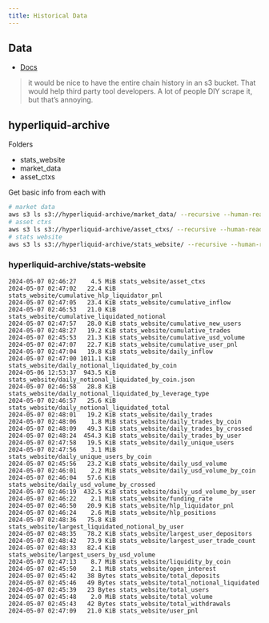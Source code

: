 ```yaml
---
title: Historical Data
---
```


## Data

- [Docs](https://hyperliquid.gitbook.io/hyperliquid-docs/historical-data)

> it would be nice to have the entire chain history in an s3 bucket. That would help third party tool developers. A lot of people DIY scrape it, but that's annoying.

## hyperliquid-archive

Folders

- stats_website
- market_data
- asset_ctxs

Get basic info from each with
```bash
# market data
aws s3 ls s3://hyperliquid-archive/market_data/ --recursive --human-readable --summarize --no-sign-request 
# asset ctxs
aws s3 ls s3://hyperliquid-archive/asset_ctxs/ --recursive --human-readable --summarize --no-sign-request 
# stats website
aws s3 ls s3://hyperliquid-archive/stats_website/ --recursive --human-readable --summarize --no-sign-request
```

### hyperliquid-archive/stats-website  

```
2024-05-07 02:46:27    4.5 MiB stats_website/asset_ctxs
2024-05-07 02:47:02   22.4 KiB stats_website/cumulative_hlp_liquidator_pnl
2024-05-07 02:47:05   23.4 KiB stats_website/cumulative_inflow
2024-05-07 02:46:53   21.0 KiB stats_website/cumulative_liquidated_notional
2024-05-07 02:47:57   28.0 KiB stats_website/cumulative_new_users
2024-05-07 02:48:27   19.2 KiB stats_website/cumulative_trades
2024-05-07 02:45:53   21.3 KiB stats_website/cumulative_usd_volume
2024-05-07 02:47:07   22.7 KiB stats_website/cumulative_user_pnl
2024-05-07 02:47:04   19.8 KiB stats_website/daily_inflow
2024-05-07 02:47:00 1011.1 KiB stats_website/daily_notional_liquidated_by_coin
2024-05-06 12:53:37  943.5 KiB stats_website/daily_notional_liquidated_by_coin.json
2024-05-07 02:46:58   28.8 KiB stats_website/daily_notional_liquidated_by_leverage_type
2024-05-07 02:46:57   25.6 KiB stats_website/daily_notional_liquidated_total
2024-05-07 02:48:01   19.2 KiB stats_website/daily_trades
2024-05-07 02:48:06    1.8 MiB stats_website/daily_trades_by_coin
2024-05-07 02:48:09   49.3 KiB stats_website/daily_trades_by_crossed
2024-05-07 02:48:24  454.3 KiB stats_website/daily_trades_by_user
2024-05-07 02:47:58   19.5 KiB stats_website/daily_unique_users
2024-05-07 02:47:56    3.1 MiB stats_website/daily_unique_users_by_coin
2024-05-07 02:45:56   23.2 KiB stats_website/daily_usd_volume
2024-05-07 02:46:01    2.2 MiB stats_website/daily_usd_volume_by_coin
2024-05-07 02:46:04   57.6 KiB stats_website/daily_usd_volume_by_crossed
2024-05-07 02:46:19  432.5 KiB stats_website/daily_usd_volume_by_user
2024-05-07 02:46:22    2.1 MiB stats_website/funding_rate
2024-05-07 02:46:50   20.9 KiB stats_website/hlp_liquidator_pnl
2024-05-07 02:46:24    2.6 MiB stats_website/hlp_positions
2024-05-07 02:48:36   75.8 KiB stats_website/largest_liquidated_notional_by_user
2024-05-07 02:48:35   78.2 KiB stats_website/largest_user_depositors
2024-05-07 02:48:42   73.9 KiB stats_website/largest_user_trade_count
2024-05-07 02:48:33   82.4 KiB stats_website/largest_users_by_usd_volume
2024-05-07 02:47:13    8.7 MiB stats_website/liquidity_by_coin
2024-05-07 02:45:50    2.1 MiB stats_website/open_interest
2024-05-07 02:45:42   38 Bytes stats_website/total_deposits
2024-05-07 02:45:46   49 Bytes stats_website/total_notional_liquidated
2024-05-07 02:45:39   23 Bytes stats_website/total_users
2024-05-07 02:45:48    2.0 MiB stats_website/total_volume
2024-05-07 02:45:43   42 Bytes stats_website/total_withdrawals
2024-05-07 02:47:09   21.0 KiB stats_website/user_pnl
```


